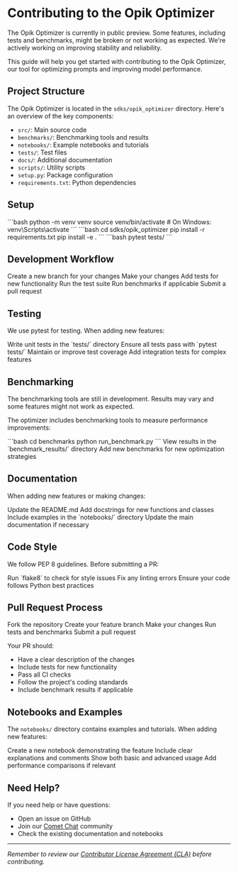 # Contributing to the Opik Optimizer

<Warning>
  The Opik Optimizer is currently in public preview. Some features, including tests and benchmarks, might be broken or not working as expected. We're actively working on improving stability and reliability.
</Warning>

This guide will help you get started with contributing to the Opik Optimizer, our tool for optimizing prompts and improving model performance.

## Project Structure

The Opik Optimizer is located in the `sdks/opik_optimizer` directory. Here's an overview of the key components:

- `src/`: Main source code
- `benchmarks/`: Benchmarking tools and results
- `notebooks/`: Example notebooks and tutorials
- `tests/`: Test files
- `docs/`: Additional documentation
- `scripts/`: Utility scripts
- `setup.py`: Package configuration
- `requirements.txt`: Python dependencies

## Setup

<Steps>
  <Step title="Create virtual environment">
    ```bash
    python -m venv venv
    source venv/bin/activate  # On Windows: venv\Scripts\activate
    ```
  </Step>
  <Step title="Install dependencies">
    ```bash
    cd sdks/opik_optimizer
    pip install -r requirements.txt
    pip install -e .
    ```
  </Step>
  <Step title="Run tests">
    ```bash
    pytest tests/
    ```
  </Step>
</Steps>

## Development Workflow

<Steps>
  <Step title="Create branch">
    Create a new branch for your changes
  </Step>
  <Step title="Make changes">
    Make your changes
  </Step>
  <Step title="Add tests">
    Add tests for new functionality
  </Step>
  <Step title="Run tests">
    Run the test suite
  </Step>
  <Step title="Run benchmarks">
    Run benchmarks if applicable
  </Step>
  <Step title="Submit PR">
    Submit a pull request
  </Step>
</Steps>

## Testing

We use pytest for testing. When adding new features:

<Steps>
  <Step title="Write unit tests">
    Write unit tests in the `tests/` directory
  </Step>
  <Step title="Run tests">
    Ensure all tests pass with `pytest tests/`
  </Step>
  <Step title="Check coverage">
    Maintain or improve test coverage
  </Step>
  <Step title="Add integration tests">
    Add integration tests for complex features
  </Step>
</Steps>

## Benchmarking

<Warning>
  The benchmarking tools are still in development. Results may vary and some features might not work as expected.
</Warning>

The optimizer includes benchmarking tools to measure performance improvements:

<Steps>
  <Step title="Run benchmarks">
    ```bash
    cd benchmarks
    python run_benchmark.py
    ```
  </Step>
  <Step title="View results">
    View results in the `benchmark_results/` directory
  </Step>
  <Step title="Add benchmarks">
    Add new benchmarks for new optimization strategies
  </Step>
</Steps>

## Documentation

When adding new features or making changes:

<Steps>
  <Step title="Update README">
    Update the README.md
  </Step>
  <Step title="Add docstrings">
    Add docstrings for new functions and classes
  </Step>
  <Step title="Add examples">
    Include examples in the `notebooks/` directory
  </Step>
  <Step title="Update docs">
    Update the main documentation if necessary
  </Step>
</Steps>

## Code Style

We follow PEP 8 guidelines. Before submitting a PR:

<Steps>
  <Step title="Run linter">
    Run `flake8` to check for style issues
  </Step>
  <Step title="Fix issues">
    Fix any linting errors
  </Step>
  <Step title="Check style">
    Ensure your code follows Python best practices
  </Step>
</Steps>

## Pull Request Process

<Steps>
  <Step title="Fork repository">
    Fork the repository
  </Step>
  <Step title="Create branch">
    Create your feature branch
  </Step>
  <Step title="Make changes">
    Make your changes
  </Step>
  <Step title="Run checks">
    Run tests and benchmarks
  </Step>
  <Step title="Submit PR">
    Submit a pull request
  </Step>
</Steps>

Your PR should:
- Have a clear description of the changes
- Include tests for new functionality
- Pass all CI checks
- Follow the project's coding standards
- Include benchmark results if applicable

## Notebooks and Examples

The `notebooks/` directory contains examples and tutorials. When adding new features:

<Steps>
  <Step title="Create notebook">
    Create a new notebook demonstrating the feature
  </Step>
  <Step title="Add explanations">
    Include clear explanations and comments
  </Step>
  <Step title="Show usage">
    Show both basic and advanced usage
  </Step>
  <Step title="Add comparisons">
    Add performance comparisons if relevant
  </Step>
</Steps>

## Need Help?

If you need help or have questions:
- Open an issue on GitHub
- Join our [Comet Chat](https://chat.comet.com) community
- Check the existing documentation and notebooks

---
*Remember to review our [Contributor License Agreement (CLA)](https://github.com/comet-ml/opik/blob/main/CLA.md) before contributing.* 